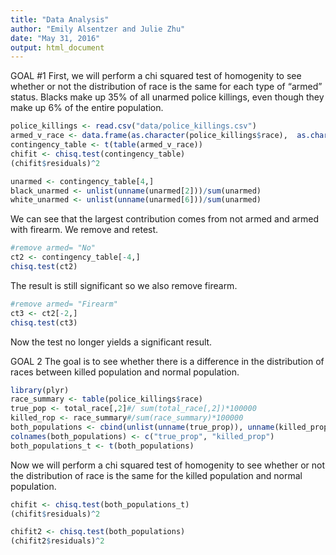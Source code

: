 ```yaml
---
title: "Data Analysis"
author: "Emily Alsentzer and Julie Zhu"
date: "May 31, 2016"
output: html_document
---
```

GOAL #1
First, we will perform a chi squared test of homogenity to see whether or not the distribution of race is the same for each type of "armed" status. Blacks make up 35% of all unarmed police killings, even though they make up 6% of the entire population.
```r
police_killings <- read.csv("data/police_killings.csv")
armed_v_race <- data.frame(as.character(police_killings$race),  as.character(police_killings$armed))
contingency_table <- t(table(armed_v_race))
chifit <- chisq.test(contingency_table)
(chifit$residuals)^2

unarmed <- contingency_table[4,]
black_unarmed <- unlist(unname(unarmed[2]))/sum(unarmed)
white_unarmed <- unlist(unname(unarmed[6]))/sum(unarmed)
```

We can see that the largest contribution comes from not armed and armed with firearm. We remove and retest. 
```r
#remove armed= "No"
ct2 <- contingency_table[-4,]
chisq.test(ct2)
```

The result is still significant so we also remove firearm. 
```r
#remove armed= "Firearm"
ct3 <- ct2[-2,]
chisq.test(ct3)
```
Now the test no longer yields a significant result. 

GOAL 2
The goal is to see whether there is a difference in the distribution of races between killed population and normal population.
```r
library(plyr)
race_summary <- table(police_killings$race)
true_pop <- total_race[,2]#/ sum(total_race[,2])*100000
killed_rop <- race_summary#/sum(race_summary)*100000
both_populations <- cbind(unlist(unname(true_prop)), unname(killed_prop))
colnames(both_populations) <- c("true_prop", "killed_prop")
both_populations_t <- t(both_populations)
```

Now we will perform a chi squared test of homogenity to see whether or not the distribution of race is the same for the killed population and normal population.
```r
chifit <- chisq.test(both_populations_t)
(chifit$residuals)^2

chifit2 <- chisq.test(both_populations)
(chifit2$residuals)^2
```

```r


```


